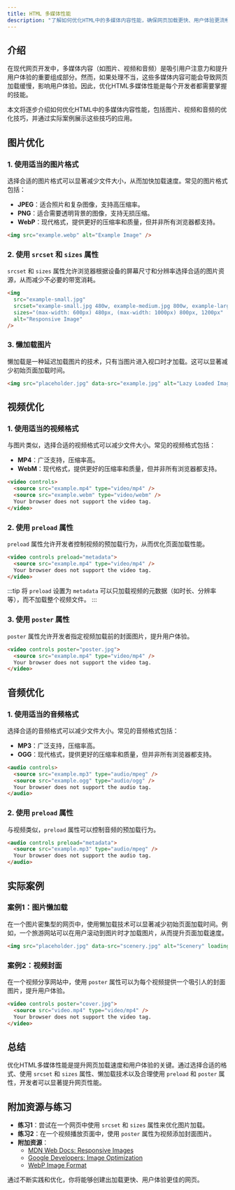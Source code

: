 ```yaml
---
title: HTML 多媒体性能
description: "了解如何优化HTML中的多媒体内容性能，确保网页加载更快、用户体验更流畅。"
---
```


## 介绍

在现代网页开发中，多媒体内容（如图片、视频和音频）是吸引用户注意力和提升用户体验的重要组成部分。然而，如果处理不当，这些多媒体内容可能会导致网页加载缓慢，影响用户体验。因此，优化HTML多媒体性能是每个开发者都需要掌握的技能。

本文将逐步介绍如何优化HTML中的多媒体内容性能，包括图片、视频和音频的优化技巧，并通过实际案例展示这些技巧的应用。

## 图片优化

### 1. 使用适当的图片格式

选择合适的图片格式可以显著减少文件大小，从而加快加载速度。常见的图片格式包括：

- **JPEG**：适合照片和复杂图像，支持高压缩率。
- **PNG**：适合需要透明背景的图像，支持无损压缩。
- **WebP**：现代格式，提供更好的压缩率和质量，但并非所有浏览器都支持。

```html
<img src="example.webp" alt="Example Image" />
```

### 2. 使用 `srcset` 和 `sizes` 属性

`srcset` 和 `sizes` 属性允许浏览器根据设备的屏幕尺寸和分辨率选择合适的图片资源，从而减少不必要的带宽消耗。

```html
<img 
  src="example-small.jpg" 
  srcset="example-small.jpg 480w, example-medium.jpg 800w, example-large.jpg 1200w" 
  sizes="(max-width: 600px) 480px, (max-width: 1000px) 800px, 1200px" 
  alt="Responsive Image" 
/>
```

### 3. 懒加载图片

懒加载是一种延迟加载图片的技术，只有当图片进入视口时才加载。这可以显著减少初始页面加载时间。

```html
<img src="placeholder.jpg" data-src="example.jpg" alt="Lazy Loaded Image" loading="lazy" />
```

## 视频优化

### 1. 使用适当的视频格式

与图片类似，选择合适的视频格式可以减少文件大小。常见的视频格式包括：

- **MP4**：广泛支持，压缩率高。
- **WebM**：现代格式，提供更好的压缩率和质量，但并非所有浏览器都支持。

```html
<video controls>
  <source src="example.mp4" type="video/mp4" />
  <source src="example.webm" type="video/webm" />
  Your browser does not support the video tag.
</video>
```

### 2. 使用 `preload` 属性

`preload` 属性允许开发者控制视频的预加载行为，从而优化页面加载性能。

```html
<video controls preload="metadata">
  <source src="example.mp4" type="video/mp4" />
  Your browser does not support the video tag.
</video>
```

:::tip
将 `preload` 设置为 `metadata` 可以只加载视频的元数据（如时长、分辨率等），而不加载整个视频文件。
:::

### 3. 使用 `poster` 属性

`poster` 属性允许开发者指定视频加载前的封面图片，提升用户体验。

```html
<video controls poster="poster.jpg">
  <source src="example.mp4" type="video/mp4" />
  Your browser does not support the video tag.
</video>
```

## 音频优化

### 1. 使用适当的音频格式

选择合适的音频格式可以减少文件大小。常见的音频格式包括：

- **MP3**：广泛支持，压缩率高。
- **OGG**：现代格式，提供更好的压缩率和质量，但并非所有浏览器都支持。

```html
<audio controls>
  <source src="example.mp3" type="audio/mpeg" />
  <source src="example.ogg" type="audio/ogg" />
  Your browser does not support the audio tag.
</audio>
```

### 2. 使用 `preload` 属性

与视频类似，`preload` 属性可以控制音频的预加载行为。

```html
<audio controls preload="metadata">
  <source src="example.mp3" type="audio/mpeg" />
  Your browser does not support the audio tag.
</audio>
```

## 实际案例

### 案例1：图片懒加载

在一个图片密集型的网页中，使用懒加载技术可以显著减少初始页面加载时间。例如，一个旅游网站可以在用户滚动到图片时才加载图片，从而提升页面加载速度。

```html
<img src="placeholder.jpg" data-src="scenery.jpg" alt="Scenery" loading="lazy" />
```

### 案例2：视频封面

在一个视频分享网站中，使用 `poster` 属性可以为每个视频提供一个吸引人的封面图片，提升用户体验。

```html
<video controls poster="cover.jpg">
  <source src="video.mp4" type="video/mp4" />
  Your browser does not support the video tag.
</video>
```

## 总结

优化HTML多媒体性能是提升网页加载速度和用户体验的关键。通过选择合适的格式、使用 `srcset` 和 `sizes` 属性、懒加载技术以及合理使用 `preload` 和 `poster` 属性，开发者可以显著提升网页性能。

## 附加资源与练习

- **练习1**：尝试在一个网页中使用 `srcset` 和 `sizes` 属性来优化图片加载。
- **练习2**：在一个视频播放页面中，使用 `poster` 属性为视频添加封面图片。
- **附加资源**：
  - [MDN Web Docs: Responsive Images](https://developer.mozilla.org/en-US/docs/Learn/HTML/Multimedia_and_embedding/Responsive_images)
  - [Google Developers: Image Optimization](https://web.dev/fast/#optimize-your-images)
  - [WebP Image Format](https://developers.google.com/speed/webp)

通过不断实践和优化，你将能够创建出加载更快、用户体验更佳的网页。